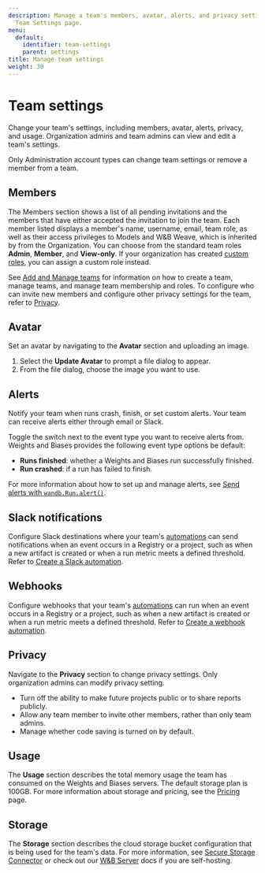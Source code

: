 ```yaml
---
description: Manage a team's members, avatar, alerts, and privacy settings with the
  Team Settings page.
menu:
  default:
    identifier: team-settings
    parent: settings
title: Manage team settings
weight: 30
---
```



# Team settings

Change your team's settings, including members, avatar, alerts, privacy, and usage. Organization admins and team admins can view and edit a team's settings.

<Note>
Only Administration account types can change team settings or remove a member from a team.
</Note>


## Members
The Members section shows a list of all pending invitations and the members that have either accepted the invitation to join the team. Each member listed displays a member's name, username, email, team role, as well as their access privileges to Models and W&B Weave, which is inherited by from the Organization. You can choose from the standard team roles **Admin**, **Member**, and **View-only**. If your organization has created [custom roles](/guides/hosting/iam/access-management/manage-organization.md#create-custom-roles), you can assign a custom role instead.

See [Add and Manage teams](/guides/hosting/iam/access-management/manage-organization.md#add-and-manage-teams) for information on how to create a team, manage teams, and manage team membership and roles. To configure who can invite new members and configure other privacy settings for the team, refer to [Privacy](#privacy).

## Avatar

Set an avatar by navigating to the **Avatar** section and uploading an image.

1. Select the **Update Avatar** to prompt a file dialog to appear.
2. From the file dialog, choose the image you want to use.

## Alerts

Notify your team when runs crash, finish, or set custom alerts. Your team can receive alerts either through email or Slack.

Toggle the switch next to the event type you want to receive alerts from. Weights and Biases provides the following event type options be default:

* **Runs finished**: whether a Weights and Biases run successfully finished.
* **Run crashed**: if a run has failed to finish.

For more information about how to set up and manage alerts, see [Send alerts with `wandb.Run.alert()`](/guides/models/track/runs/alert).

## Slack notifications
Configure Slack destinations where your team's [automations](/guides/core/automations/) can send notifications when an event occurs in a Registry or a project, such as when a new artifact is created or when a run metric meets a defined threshold. Refer to [Create a Slack automation](/guides/core/automations/create-automations/slack).

<Info>
<EnterpriseOnly/>
</Info>

## Webhooks
Configure webhooks that your team's [automations](/guides/core/automations/) can run when an event occurs in a Registry or a project, such as when a new artifact is created or when a run metric meets a defined threshold. Refer to [Create a webhook automation](/guides/core/automations/create-automations/slack).

<Info>
<EnterpriseOnly/>
</Info>

## Privacy

Navigate to the **Privacy** section to change privacy settings. Only organization admins can modify privacy setting.

- Turn off the ability to make future projects public or to share reports publicly.
- Allow any team member to invite other members, rather than only team admins.
- Manage whether code saving is turned on by default.

## Usage

The **Usage** section describes the total memory usage the team has consumed on the Weights and Biases servers. The default storage plan is 100GB. For more information about storage and pricing, see the [Pricing](https://wandb.ai/site/pricing) page.

## Storage

The **Storage** section describes the cloud storage bucket configuration that is being used for the team's data. For more information, see [Secure Storage Connector](teams.md#secure-storage-connector) or check out our [W&B Server](/guides/hosting/data-security/secure-storage-connector) docs if you are self-hosting.